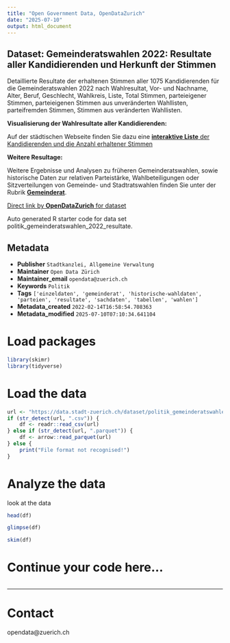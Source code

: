 ```yaml
---
title: "Open Government Data, OpenDataZurich"
date: "2025-07-10"
output: html_document
---
```


## Dataset: Gemeinderatswahlen 2022: Resultate aller Kandidierenden und Herkunft der Stimmen

Detaillierte Resultate der erhaltenen Stimmen aller 1075 Kandidierenden für die Gemeinderatswahlen 2022 nach Wahlresultat, Vor- und Nachname, Alter, Beruf, Geschlecht, Wahlkreis, Liste, Total Stimmen, parteieigener Stimmen, parteieigenen Stimmen aus unveränderten Wahllisten, parteifremden Stimmen, Stimmen aus veränderten Wahllisten.



**Visualisierung der Wahlresultate aller Kandidierenden:**

Auf der städtischen Webseite finden Sie dazu eine [**interaktive Liste** der Kandidierenden und die Anzahl erhaltener Stimmen](
https://www.stadt-zuerich.ch/de/politik-und-verwaltung/statistik-und-daten/daten/politik-und-verwaltung/politik/wahlen/gemeinderatswahlen/kandidierendenliste-gemeinderat.html)




[]()

**Weitere Resultage:**

Weitere Ergebnisse und Analysen zu früheren Gemeinderatswahlen, sowie historische Daten zur relativen Parteistärke, Wahlbeteiligungen oder Sitzverteilungen von Gemeinde- und Stadtratswahlen finden Sie unter der Rubrik [**Gemeinderat**](https://www.stadt-zuerich.ch/de/politik-und-verwaltung/statistik-und-daten/daten/politik-und-verwaltung/politik/wahlen/gemeinderatswahlen/gemeinderat.html).

[]()



[Direct link by **OpenDataZurich** for dataset](https://data.stadt-zuerich.ch/dataset/politik_gemeinderatswahlen_2022_resultate)

Auto generated R starter code for data set politik_gemeinderatswahlen_2022_resultate.

## Metadata

- **Publisher** `Stadtkanzlei, Allgemeine Verwaltung`
- **Maintainer** `Open Data Zürich`
- **Maintainer_email** `opendata@zuerich.ch`
- **Keywords** `Politik`
- **Tags** `['einzeldaten', 'gemeinderat', 'historische-wahldaten', 'parteien', 'resultate', 'sachdaten', 'tabellen', 'wahlen']`
- **Metadata_created** `2022-02-14T16:58:54.708363`
- **Metadata_modified** `2025-07-10T07:10:34.641104`


# Load packages

```r
library(skimr)
library(tidyverse)
```

# Load the data

```r
url <- "https://data.stadt-zuerich.ch/dataset/politik_gemeinderatswahlen_2022_resultate/download/GRW_2022_resultate_kandidierende_und_herkunft_der_stimmen.csv"
if (str_detect(url, ".csv")) {
    df <- readr::read_csv(url)
} else if (str_detect(url, ".parquet")) {
    df <- arrow::read_parquet(url)
} else {
    print("File format not recognised!")
}
```

# Analyze the data

look at the data
```r
head(df)
```

```r
glimpse(df)
```

```r
skim(df)
```

# Continue your code here...

```r

```

------------------------------------------------------------------------

# Contact

opendata@zuerich.ch
